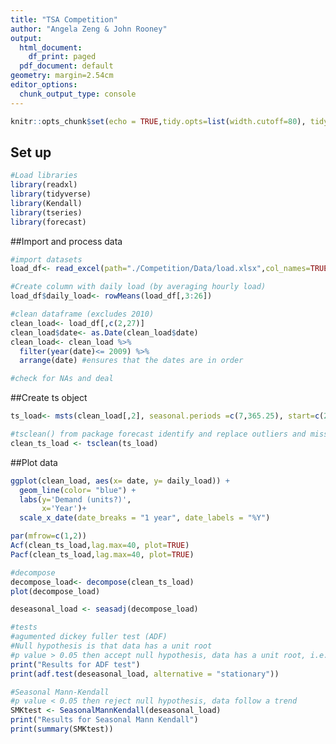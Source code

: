 ```yaml
---
title: "TSA Competition"
author: "Angela Zeng & John Rooney"
output:
  html_document:
    df_print: paged
  pdf_document: default
geometry: margin=2.54cm
editor_options:
  chunk_output_type: console
---
```


```r
knitr::opts_chunk$set(echo = TRUE,tidy.opts=list(width.cutoff=80), tidy=FALSE) 
```

## Set up
```r
#Load libraries 
library(readxl)
library(tidyverse)
library(Kendall)
library(tseries)
library(forecast)
```

##Import and process data 
```r
#import datasets
load_df<- read_excel(path="./Competition/Data/load.xlsx",col_names=TRUE)

#Create column with daily load (by averaging hourly load)
load_df$daily_load<- rowMeans(load_df[,3:26])

#clean dataframe (excludes 2010)
clean_load<- load_df[,c(2,27)]
clean_load$date<- as.Date(clean_load$date)
clean_load<- clean_load %>%
  filter(year(date)<= 2009) %>%
  arrange(date) #ensures that the dates are in order 

#check for NAs and deal 

```

##Create ts object 
```r
ts_load<- msts(clean_load[,2], seasonal.periods =c(7,365.25), start=c(2005,01,01))

#tsclean() from package forecast identify and replace outliers and missing values in a time series using linear interpolation.
clean_ts_load <- tsclean(ts_load) 
```

##Plot data 
```r
ggplot(clean_load, aes(x= date, y= daily_load)) +
  geom_line(color= "blue") +
  labs(y='Demand (units?)',
       x='Year')+
  scale_x_date(date_breaks = "1 year", date_labels = "%Y")

par(mfrow=c(1,2))
Acf(clean_ts_load,lag.max=40, plot=TRUE)
Pacf(clean_ts_load,lag.max=40, plot=TRUE)
```


```r
#decompose
decompose_load<- decompose(clean_ts_load)
plot(decompose_load)

deseasonal_load <- seasadj(decompose_load)

#tests
#agumented dickey fuller test (ADF)
#Null hypothesis is that data has a unit root
#p value > 0.05 then accept null hypothesis, data has a unit root, i.e., stochastic trend
print("Results for ADF test")
print(adf.test(deseasonal_load, alternative = "stationary"))

#Seasonal Mann-Kendall
#p value < 0.05 then reject null hypothesis, data follow a trend
SMKtest <- SeasonalMannKendall(deseasonal_load)
print("Results for Seasonal Mann Kendall")
print(summary(SMKtest))
```

